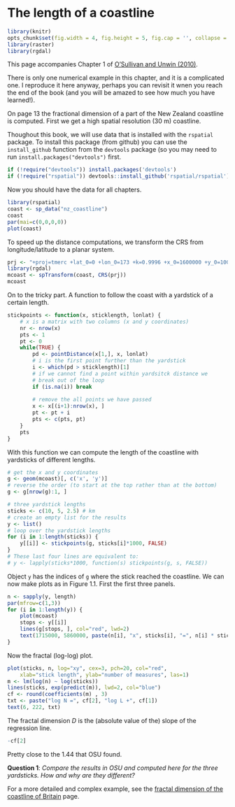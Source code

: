# The length of a coastline

```r
library(knitr)
opts_chunk$set(fig.width = 4, fig.height = 5, fig.cap = '', collapse = TRUE)
library(raster)
library(rgdal)
```

This page accompanies Chapter 1 of [O'Sullivan and Unwin (2010)](https://www.wiley.com/en-us/Geographic+Information+Analysis%2C+2nd+Edition-p-9780470288573). 

There is only one numerical example in this chapter, and it is a complicated one. I reproduce it here anyway, perhaps you can revisit it wnen you reach the end of the book (and you will be amazed to see how much you have learned!).

On page 13 the fractional dimension of a part of the New Zealand coastline is computed. First we get a high spatial resolution (30 m) coastline. 

Thoughout this book, we will use data that is installed with the `rspatial` package. To install this package (from github) you can use the `install_github` function from the `devtools` package (so you may need to run `install.packages("devtools")` first.

```r
if (!require("devtools")) install.packages('devtools')
if (!require("rspatial")) devtools::install_github('rspatial/rspatial')
```

Now you should have the data for all chapters. 

```r
library(rspatial)
coast <- sp_data("nz_coastline")
coast
par(mai=c(0,0,0,0))
plot(coast)
```

To speed up the distance computations, we transform the CRS from longitude/latitude to a planar system. 

```r
prj <- "+proj=tmerc +lat_0=0 +lon_0=173 +k=0.9996 +x_0=1600000 +y_0=10000000 +ellps=GRS80 +towgs84=0,0,0,0,0,0,0 +units=m"
library(rgdal)
mcoast <- spTransform(coast, CRS(prj)) 
mcoast
```

On to the tricky part. A function to follow the coast with a yardstick of a certain length.

```r
stickpoints <- function(x, sticklength, lonlat) {
	# x is a matrix with two columns (x and y coordinates)
	nr <- nrow(x)
	pts <- 1
	pt <- 0
	while(TRUE) {
		pd <- pointDistance(x[1,], x, lonlat)
		# i is the first point further than the yardstick
		i <- which(pd > sticklength)[1]
		# if we cannot find a point within yardsitck distance we 
		# break out of the loop
		if (is.na(i)) break
		
		# remove the all points we have passed
		x <- x[(i+1):nrow(x), ]
		pt <- pt + i
		pts <- c(pts, pt)
	}
	pts
}
```

With this function we can compute the length of the coastline with yardsticks of different lengths. 

```r
# get the x and y coordinates
g <- geom(mcoast)[, c('x', 'y')]
# reverse the order (to start at the top rather than at the bottom)
g <- g[nrow(g):1, ]

# three yardstick lengths
sticks <- c(10, 5, 2.5) # km
# create an empty list for the results
y <- list()
# loop over the yardstick lengths
for (i in 1:length(sticks)) {
	y[[i]] <- stickpoints(g, sticks[i]*1000, FALSE)
}
# These last four lines are equivalent to:
# y <- lapply(sticks*1000, function(s) stickpoints(g, s, FALSE))
```

Object `y` has the indices of `g` where the stick reached the coastline. 
We can now make plots as in Figure 1.1. First the first three panels. 

```r
n <- sapply(y, length)
par(mfrow=c(1,3))
for (i in 1:length(y)) {
	plot(mcoast)
	stops <- y[[i]]
	lines(g[stops, ], col="red", lwd=2)
	text(1715000, 5860000, paste(n[i], "x", sticks[i], "=", n[i] * sticks[i], "km"), cex=1.5) 
}
```


Now the fractal (log-log) plot. 

```r
plot(sticks, n, log="xy", cex=3, pch=20, col="red", 
	xlab="stick length", ylab="number of measures", las=1)
m <- lm(log(n) ~ log(sticks))
lines(sticks, exp(predict(m)), lwd=2, col="blue")
cf <- round(coefficients(m) , 3)
txt <- paste("log N =", cf[2], "log L +", cf[1])
text(6, 222, txt)
```

The fractal dimension *D* is the (absolute value of the) slope of the regression line.

```r
-cf[2]
```

Pretty close to the 1.44 that OSU found. 

__Question 1__: *Compare the results in OSU and computed here for the three yardsticks. How and why are they different?*



For a more detailed and complex example, see the [fractal dimension of the coastline of Britain](https://rspatial.org/cases/2-coastline.html) page. 


